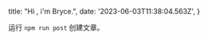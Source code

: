 
  title: "Hi , i'm Bryce.",
  date: '2023-06-03T11:38:04.563Z',
}

运行 <Code block my={0}>npm run post</Code> 创建文章。



